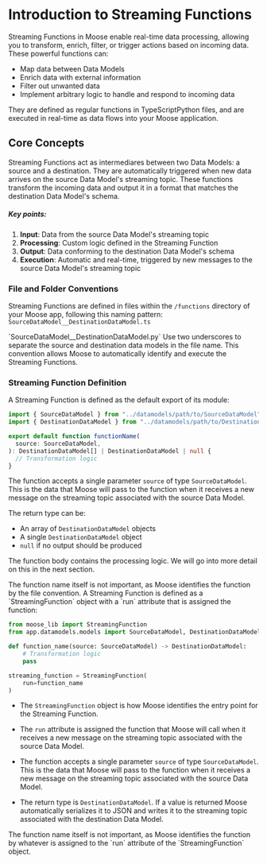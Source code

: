 
# Introduction to Streaming Functions

<LanguageSwitcher />


Streaming Functions in Moose enable real-time data processing, allowing you to transform, enrich, filter, or trigger actions based on incoming data. These powerful functions can:

- Map data between Data Models
- Enrich data with external information
- Filter out unwanted data
- Implement arbitrary logic to handle and respond to incoming data

They are defined as regular functions in <TypeScript NodeType="span">TypeScript</TypeScript><Python NodeType="span">Python</Python> files, and are executed in real-time as data flows into your Moose application.

## Core Concepts

Streaming Functions act as intermediares between two Data Models: a source and a destination. They are automatically triggered when new data arrives on the source Data Model's streaming topic. These functions transform the incoming data and output it in a format that matches the destination Data Model's schema.

##### Key points:

1. **Input**: Data from the source Data Model's streaming topic
2. **Processing**: Custom logic defined in the Streaming Function
3. **Output**: Data conforming to the destination Data Model's schema
4. **Execution**: Automatic and real-time, triggered by new messages to the source Data Model's streaming topic

### File and Folder Conventions

Streaming Functions are defined in files within the `/functions` directory of your Moose app, following this naming pattern:
<TypeScript>
`SourceDataModel__DestinationDataModel.ts`

<FileTree>
  <FileTree.Folder name="my-moose-app" defaultOpen>
    <FileTree.Folder name="functions" defaultOpen>
      <FileTree.File name="SourceDataModel__DestinationDataModel.ts" />
    </FileTree.Folder>
  </FileTree.Folder>
</FileTree>
</TypeScript>


<Python>
`SourceDataModel__DestinationDataModel.py`

<FileTree>
  <FileTree.Folder name="my-moose-app" defaultOpen>
    <FileTree.Folder name="functions" defaultOpen>
      <FileTree.File name="AnotherSource__AnotherDestination.py" />
    </FileTree.Folder>
  </FileTree.Folder>
</FileTree>
</Python>


<Callout type="warning" title="Naming Convention">
  Use two underscores to separate the source and destination data models in the
  file name. This convention allows Moose to automatically identify and execute
  the Streaming Functions.
</Callout>

### Streaming Function Definition

<TypeScript>
A Streaming Function is defined as the default export of its module:

```ts filename="/functions/SourceDataModel__DestinationDataModel.ts" copy
import { SourceDataModel } from "../datamodels/path/to/SourceDataModel";
import { DestinationDataModel } from "../datamodels/path/to/DestinationDataModel";

export default function functionName(
  source: SourceDataModel,
): DestinationDataModel[] | DestinationDataModel | null {
  // Transformation logic
}
```


The function accepts a single parameter `source` of type `SourceDataModel`. This is the data that Moose will pass to the function when it receives a new message on the streaming topic associated with the source Data Model.

The return type can be:

- An array of `DestinationDataModel` objects
- A single `DestinationDataModel` object
- `null` if no output should be produced

The function body contains the processing logic. We will go into more detail on this in the next section.

<Callout type="info" title="What About the Function Name?">
  The function name itself is not important, as Moose identifies the function by
  the file convention.
</Callout>
</TypeScript>

<Python>
A Streaming Function is defined as a `StreamingFunction` object with a `run` attribute that is assigned the function:

```python filename="/functions/SourceDataModel__DestinationDataModel.py" copy
from moose_lib import StreamingFunction
from app.datamodels.models import SourceDataModel, DestinationDataModel

def function_name(source: SourceDataModel) -> DestinationDataModel:
    # Transformation logic
    pass

streaming_function = StreamingFunction(
    run=function_name
)

```

- The `StreamingFunction` object is how Moose identifies the entry point for the Streaming Function.
- The `run` attribute is assigned the function that Moose will call when it receives a new message on the streaming topic associated with the source Data Model.
- The function accepts a single parameter `source` of type `SourceDataModel`. This is the data that Moose will pass to the function when it receives a new message on the streaming topic associated with the source Data Model.

- The return type is `DestinationDataModel`. If a value is returned Moose automatically serializes it to JSON and writes it to the streaming topic associated with the destination Data Model.
<Callout type="info" title="What About the Function Name?">
  The function name itself is not important, as Moose identifies the function by
  whatever is assigned to the `run` attribute of the `StreamingFunction` object.
</Callout>
</Python>

